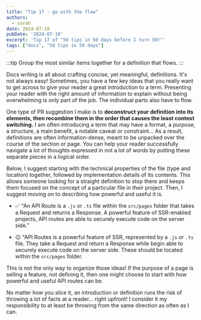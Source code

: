 ```yaml
---
title: "Tip 17 - go with the flow"
authors:
  - sarah
date: 2024-07-10
pubDate: '2024-07-10'
excerpt: 'Tip 17 of "50 tips in 50 days before I turn 50!"'
tags: ["docs", "50 tips in 50 days"]
---
```


:::tip
Group the most similar items together for a definition that flows.
:::

Docs writing is all about crafting concise, yet meaningful, definitions. It's not always easy! Sometimes, you have a few key ideas that you really want to get across to give your reader a great introduction to a term. Presenting your reader with the right amount of information to explain without being overwhelming is only part of the job. The individual parts also have to flow.


One type of PR suggestion I make is to **deconstruct your definition into its elements, then recombine them in the order that causes the least context switching.** I am often introducing a term that may have a format, a purpose, a structure, a main benefit, a notable caveat or constraint...  As a result, definitions are often information-dense, meant to be unpacked over the course of the section or page. You can help your reader successfully navigate a lot of thoughts expressed in not a lot of words by putting these separate pieces in a logical order.

Below, I suggest starting with the technical properties of the file (type and location) together, followed by implementation details of its contents. This allows someone looking for a straight definition to stop there and keeps them focused on the concept of a particular file in their project. Then, I suggest moving on to describing how powerful and useful it is.


- ✅ "An API Route is a `.js` or `.ts` file within the `src/pages` folder that takes a Request and returns a Response. A powerful feature of SSR-enabled projects, API routes are able to securely execute code on the server side."

- 😐 "API Routes is a powerful feature of SSR, represented by a `.js` or `.ts` file. They take a Request and return a Response while begin able to securely execute code on the server side. These should be located within the `src/pages` folder. 

This is not the only way to organize those ideas! If the purpose of a page is selling a feature, not defining it, then one might choose to start with how powerful and useful API routes can be.

No matter how you slice it, an introduction or definition runs the risk of throwing a lot of facts at a reader... right upfront! I consider it my responsibility to at least be throwing from the same direction as often as I can.


<LinkCard title="See the whole list of tips!" href="/blog/50-docs-tips-in-50-days" />